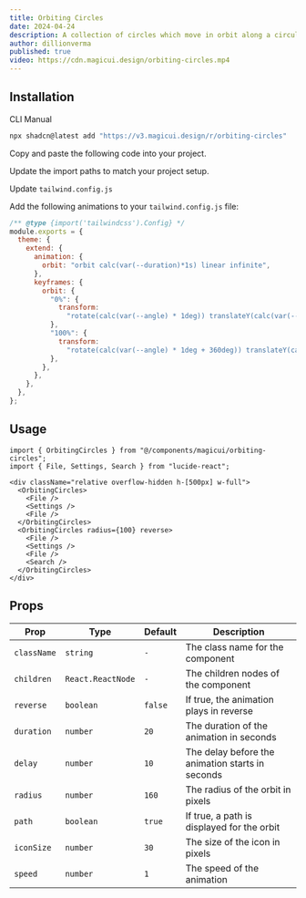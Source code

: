 ```yaml
---
title: Orbiting Circles
date: 2024-04-24
description: A collection of circles which move in orbit along a circular path
author: dillionverma
published: true
video: https://cdn.magicui.design/orbiting-circles.mp4
---
```


<ComponentPreview name="orbiting-circles-demo" />

## Installation

<Tabs defaultValue="cli">

<TabsList>
  <TabsTrigger value="cli">CLI</TabsTrigger>
  <TabsTrigger value="manual">Manual</TabsTrigger>
</TabsList>
<TabsContent value="cli">

```bash
npx shadcn@latest add "https://v3.magicui.design/r/orbiting-circles"
```

</TabsContent>

<TabsContent value="manual">

<Steps>

<Step>Copy and paste the following code into your project.</Step>

<ComponentSource name="orbiting-circles" />

<Step>Update the import paths to match your project setup.</Step>

<Step>Update `tailwind.config.js`</Step>

Add the following animations to your `tailwind.config.js` file:

```js title="tailwind.config.js" {5-19}
/** @type {import('tailwindcss').Config} */
module.exports = {
  theme: {
    extend: {
      animation: {
        orbit: "orbit calc(var(--duration)*1s) linear infinite",
      },
      keyframes: {
        orbit: {
          "0%": {
            transform:
              "rotate(calc(var(--angle) * 1deg)) translateY(calc(var(--radius) * 1px)) rotate(calc(var(--angle) * -1deg))",
          },
          "100%": {
            transform:
              "rotate(calc(var(--angle) * 1deg + 360deg)) translateY(calc(var(--radius) * 1px)) rotate(calc((var(--angle) * -1deg) - 360deg))",
          },
        },
      },
    },
  },
};
```

</Steps>

</TabsContent>

</Tabs>

## Usage

```tsx
import { OrbitingCircles } from "@/components/magicui/orbiting-circles";
import { File, Settings, Search } from "lucide-react";
```

```tsx
<div className="relative overflow-hidden h-[500px] w-full">
  <OrbitingCircles>
    <File />
    <Settings />
    <File />
  </OrbitingCircles>
  <OrbitingCircles radius={100} reverse>
    <File />
    <Settings />
    <File />
    <Search />
  </OrbitingCircles>
</div>
```

## Props

| Prop        | Type              | Default | Description                                      |
| ----------- | ----------------- | ------- | ------------------------------------------------ |
| `className` | `string`          | `-`     | The class name for the component                 |
| `children`  | `React.ReactNode` | `-`     | The children nodes of the component              |
| `reverse`   | `boolean`         | `false` | If true, the animation plays in reverse          |
| `duration`  | `number`          | `20`    | The duration of the animation in seconds         |
| `delay`     | `number`          | `10`    | The delay before the animation starts in seconds |
| `radius`    | `number`          | `160`   | The radius of the orbit in pixels                |
| `path`      | `boolean`         | `true`  | If true, a path is displayed for the orbit       |
| `iconSize`  | `number`          | `30`    | The size of the icon in pixels                   |
| `speed`     | `number`          | `1`     | The speed of the animation                       |
